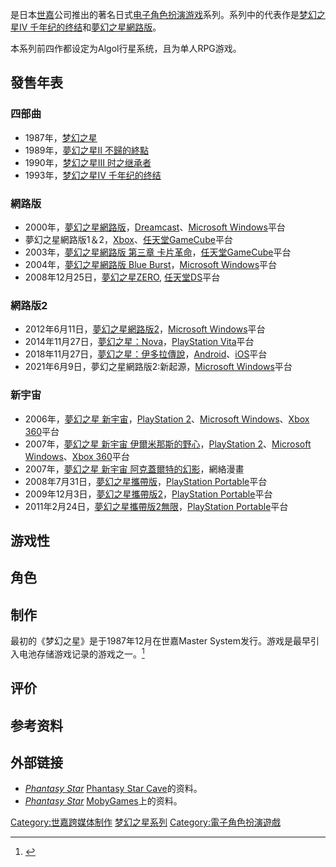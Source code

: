 {{noteTA
| G1=Games
| G2 = Sega
}}
{{Infobox VG series
|title = 梦幻之星系列
|japanese = ファンタシースター
|english = Phantasy Star
|creator = 林田浩太郎<br/>[[中裕司|中裕司]]<br/>小玉理惠子<br/>青木千惠子<ref name="worldof">{{Cite book|title=The World Of Phantasy Star / ファンタシースターの世界　~ファンタシースターを作った人たち~|last=|first=|publisher=|year=1993|isbn=|location=|pages=}} ([http://shmuplations.com/phantasystar/ Translation], [https://web.archive.org/web/20180105060733/http://shmuplations.com/phantasystar/ archived])</ref>
|image = 
|developer = [[世嘉|世嘉]]<br/>[[Sonic_Team|Sonic Team]]
|publisher = 世嘉
|platforms = {{collapsible list|
| [[世嘉Master_System|世嘉Master System]]
| [[Mega_Drive|Mega Drive]]
| [[Game_Gear|Game Gear]]
| [[Mega-CD|Mega-CD]]
| [[世嘉土星|世嘉土星]]
| [[Dreamcast|Dreamcast]]
| [[Microsoft_Windows|Microsoft Windows]]
| [[PlayStation_2|PlayStation 2]]
| [[Game_Boy_Advance|Game Boy Advance]]
| [[任天堂GameCube|任天堂GameCube]]
| [[Xbox_(遊戲機)|Xbox]]
| [[任天堂DS|任天堂DS]]
| [[PlayStation_Portable|PlayStation Portable]]
| [[Xbox_360|Xbox 360]]
| [[Virtual_Console|Virtual Console]]
| [[PlayStation_Vita|PlayStation Vita]]
| [[PlayStation_4|PlayStation 4]]
| [[Xbox_One|Xbox One]]
| [[任天堂Switch|任天堂Switch]]
| [[iOS|iOS]]
| [[Android|Android]]
}}
|platform of origin=世嘉Master System
|genre = [[電子角色扮演遊戲|角色扮演]]
|first release version = [[梦幻之星|梦幻之星]]
|first release date = 1987年12月20日
|latest release version = [[夢幻之星：伊多拉傳說|夢幻之星：伊多拉傳說]]
|latest release date = 2018年11月27日
}}

{{vgsname|梦幻之星|ja=ファンタシースター|en=Phantasy Star}}是日本[[世嘉|世嘉]]公司推出的著名日式[[电子角色扮演游戏|电子角色扮演游戏]]系列。系列中的代表作是[[梦幻之星IV_千年纪的终结|梦幻之星IV 千年纪的终结]]和[[夢幻之星網路版|夢幻之星網路版]]。

本系列前四作都设定为Algol行星系统，且为单人RPG游戏。

== 發售年表 ==
=== 四部曲 ===
* 1987年，[[梦幻之星|梦幻之星]]
* 1989年，[[夢幻之星II_不歸的終點|夢幻之星II 不歸的終點]]
* 1990年，[[梦幻之星III_时之继承者|梦幻之星III 时之继承者]]
* 1993年，[[梦幻之星IV_千年纪的终结|梦幻之星IV 千年纪的终结]]
=== 網路版 ===
* 2000年，[[夢幻之星網路版|夢幻之星網路版]]，[[Dreamcast|Dreamcast]]、[[Microsoft_Windows|Microsoft Windows]]平台
* 夢幻之星網路版1＆2，[[Xbox|Xbox]]、[[任天堂GameCube|任天堂GameCube]]平台
* 2003年，[[夢幻之星網路版_第三章_卡片革命|夢幻之星網路版 第三章 卡片革命]]，[[任天堂GameCube|任天堂GameCube]]平台
* 2004年，[[夢幻之星網路版_Blue_Burst|夢幻之星網路版 Blue Burst]]，[[Microsoft_Windows|Microsoft Windows]]平台
* 2008年12月25日，[[夢幻之星ZERO|夢幻之星ZERO]], [[任天堂DS|任天堂DS]]平台
=== 網路版2 ===
* 2012年6月11日，[[夢幻之星網路版2|夢幻之星網路版2]]，[[Microsoft_Windows|Microsoft Windows]]平台
* 2014年11月27日，[[夢幻之星：Nova|夢幻之星：Nova]]，[[PlayStation_Vita|PlayStation Vita]]平台
* 2018年11月27日，[[夢幻之星：伊多拉傳說|夢幻之星：伊多拉傳說]]，[[Android|Android]]、[[iOS|iOS]]平台
* 2021年6月9日，夢幻之星網路版2:新起源，[[Microsoft_Windows|Microsoft Windows]]平台

=== 新宇宙 ===
* 2006年，[[夢幻之星_新宇宙|夢幻之星 新宇宙]]，[[PlayStation_2|PlayStation 2]]、[[Microsoft_Windows|Microsoft Windows]]、[[Xbox_360|Xbox 360]]平台
* 2007年，[[夢幻之星_新宇宙_伊爾米那斯的野心|夢幻之星 新宇宙 伊爾米那斯的野心]]，[[PlayStation_2|PlayStation 2]]、[[Microsoft_Windows|Microsoft Windows]]、[[Xbox_360|Xbox 360]]平台
* 2007年，[[夢幻之星_新宇宙_阿克蓋爾特的幻影|夢幻之星 新宇宙 阿克蓋爾特的幻影]]，網絡漫畫
* 2008年7月31日，[[夢幻之星攜帶版|夢幻之星攜帶版]]，[[PlayStation_Portable|PlayStation Portable]]平台
* 2009年12月3日，[[夢幻之星攜帶版2|夢幻之星攜帶版2]]，[[PlayStation_Portable|PlayStation Portable]]平台
* 2011年2月24日，[[夢幻之星攜帶版2無限|夢幻之星攜帶版2無限]]，[[PlayStation_Portable|PlayStation Portable]]平台

== 游戏性 ==

== 角色 ==

== 制作 ==
最初的《梦幻之星》是于1987年12月在世嘉Master System发行。游戏是最早引入电池存储游戏记录的游戏之一。<ref>{{cite web|first=|last=GameSpot staff|title=Phantasy Star at GameSpot|url=http://www.gamespot.com/sms/rpg/phantasystar/index.html|publisher=[[GameSpot|GameSpot]]|accessdate=2010-01-26|archive-date=2009-07-11|archive-url=https://web.archive.org/web/20090711013845/http://www.gamespot.com/sms/rpg/phantasystar/index.html|dead-url=no}}</ref>

== 评价 ==

== 参考资料 ==
{{Reflist}}

== 外部链接 ==
* ''[http://www.pscave.com/ps1/ Phantasy Star] {{Wayback|url=http://www.pscave.com/ps1/ |date=20090619072153 }}'' [[Phantasy_Star_Cave|Phantasy Star Cave]]的资料。
* ''[http://www.mobygames.com/game/phantasy-star Phantasy Star] {{Wayback|url=http://www.mobygames.com/game/phantasy-star |date=20090503092405 }}'' [[MobyGames|MobyGames]]上的资料。

{{梦幻之星系列}}
{{世嘉飒美控股系列}}

{{DEFAULTSORT:Phantasy Star}}
[[Category:世嘉跨媒体制作|Category:世嘉跨媒体制作]]
[[Category:梦幻之星系列|]]
[[Category:電子角色扮演遊戲|Category:電子角色扮演遊戲]]